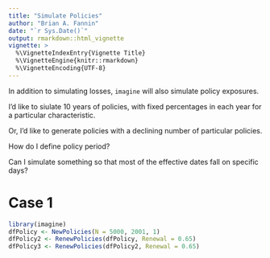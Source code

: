 ```yaml
---
title: "Simulate Policies"
author: "Brian A. Fannin"
date: "`r Sys.Date()`"
output: rmarkdown::html_vignette
vignette: >
  %\VignetteIndexEntry{Vignette Title}
  %\VignetteEngine{knitr::rmarkdown}
  %\VignetteEncoding{UTF-8}
---
```


In addition to simulating losses, `imagine` will also simulate policy exposures. 

I'd like to siulate 10 years of policies, with fixed percentages in each year for a particular characteristic.

Or, I'd like to generate policies with a declining number of particular policies.

How do I define policy period?

Can I simulate something so that most of the effective dates fall on specific days?

# Case 1

```r
library(imagine)
dfPolicy <- NewPolicies(N = 5000, 2001, 1)
dfPolicy2 <- RenewPolicies(dfPolicy, Renewal = 0.65)
dfPolicy3 <- RenewPolicies(dfPolicy2, Renewal = 0.65)
```

